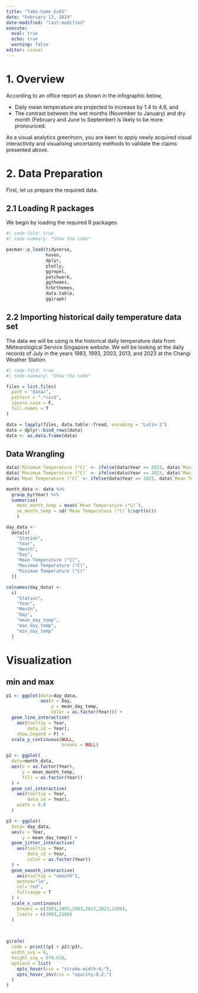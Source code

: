 ```yaml
---
title: "Take-home_Ex03"
date: "February 13, 2024"
date-modified: "last-modified"
execute: 
  eval: true
  echo: true
  warning: false
editor: visual
---
```


# 1. Overview

According to an office report as shown in the infographic below,

-   Daily mean temperature are projected to increase by 1.4 to 4.6, and
-   The contrast between the wet months (November to January) and dry month (February and June to September) is likely to be more pronounced.

As a visual analytics greenhorn, you are keen to apply newly acquired visual interactivity and visualising uncertainty methods to validate the claims presented above.

# 2. Data Preparation

First, let us prepare the required data.

## 2.1 Loading R packages

We begin by loading the required R packages.

```r
#| code-fold: true
#| code-summary: "Show the code"

pacman::p_load(tidyverse,
               haven,
               dplyr,
               plotly,
               ggrepel, 
               patchwork, 
               ggthemes, 
               hrbrthemes,
               data.table,
               ggiraph)
```

## 2.2 Importing historical daily temperature data set

The data we will be using is the historical daily temperature data from Meteorological Service Singapore website. We will be looking at the daily records of July in the years 1983, 1993, 2003, 2013, and 2023 at the Changi Weather Station.

```r
#| code-fold: true
#| code-summary: "Show the code"

files = list.files(
  path = "data/",
  pattern = ".*csv$",
  ignore.case = F,
  full.names = T
)

data = lapply(files, data.table::fread, encoding = "Latin-1")
data = dplyr::bind_rows(data)
data <- as.data.frame(data)
```

## Data Wrangling

```r

data$`Minimum Temperature (°C)` <- ifelse(data$Year == 2023, data$`Minimum Temperature (Â°C)`, data$`Minimum Temperature (°C)`)
data$`Maximum Temperature (°C)` <- ifelse(data$Year == 2023, data$`Maximum Temperature (Â°C)`, data$`Maximum Temperature (°C)`)
data$`Mean Temperature (°C)` <- ifelse(data$Year == 2023, data$`Mean Temperature (Â°C)`, data$`Mean Temperature (°C)`)

month_data <- data %>% 
  group_by(Year) %>% 
  summarise(
    mean_month_temp = mean(`Mean Temperature (°C)`),
    se_month_temp = sd(`Mean Temperature (°C)`)/sqrt(n())
    )
```

```r
day_data <-
  data[c(
    "Station",
    "Year",
    "Month",
    "Day",
    "Mean Temperature (°C)",
    "Maximum Temperature (°C)",
    "Minimum Temperature (°C)"
  )]

colnames(day_data) <-
  c(
    "Station",
    "Year",
    "Month",
    "Day",
    "mean_day_temp",
    "max_day_temp",
    "min_day_temp"
  )
```

# Visualization

## min and max

```r
p1 <- ggplot(data=day_data, 
             aes(x = Day,
                 y = mean_day_temp,
                 color = as.factor(Year))) +
  geom_line_interactive(              
    aes(tooltip = Year, 
        data_id = Year),
    show.legend = F) +               
  scale_y_continuous(NULL,               
                     breaks = NULL)

p2 <- ggplot(
  data=month_data, 
  aes(x = as.factor(Year),
      y = mean_month_temp,
      fill = as.factor(Year))
  ) +
  geom_col_interactive(
    aes(tooltip = Year, 
        data_id = Year),
    width = 0.8
  )

p3 <- ggplot(
  data= day_data,
  aes(x = Year,
      y = mean_day_temp)) + 
  geom_jitter_interactive(
    aes(tooltip = Year, 
        data_id = Year,
        color = as.factor(Year))
  ) + 
  geom_smooth_interactive(
    aes(tooltip = "smooth"),
    method="lm",
    col='red',
    fullrange = T
  ) +
  scale_x_continuous(
    breaks = c(1983,1993,2003,2013,2023,2100),
    limits = c(1983,2100)
  )
  
  

girafe(                                  
  code = print((p1 + p2)/p3),                             
  width_svg = 6,                         
  height_svg = 6*0.618,
  options = list(
    opts_hover(css = "stroke-width:4;"),
    opts_hover_inv(css = "opacity:0.2;") 
  )                                        
)                                        
```

```r

```
